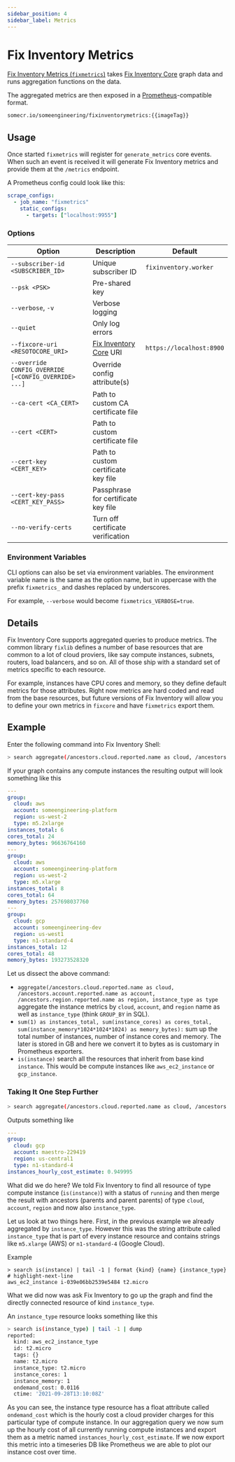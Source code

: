 ```yaml
---
sidebar_position: 4
sidebar_label: Metrics
---
```


# Fix Inventory Metrics

[Fix Inventory Metrics (`fixmetrics`)](https://github.com/someengineering/fixinventory/tree/main/fixmetrics) takes [Fix Inventory Core](./core.mdx) graph data and runs aggregation functions on the data.

The aggregated metrics are then exposed in a [Prometheus](https://prometheus.io)-compatible format.

```bash title="Fix Inventory Metrics Docker image"
somecr.io/someengineering/fixinventorymetrics:{{imageTag}}
```

## Usage

Once started `fixmetrics` will register for `generate_metrics` core events. When such an event is received it will generate Fix Inventory metrics and provide them at the `/metrics` endpoint.

A Prometheus config could look like this:

```yaml
scrape_configs:
  - job_name: "fixmetrics"
    static_configs:
      - targets: ["localhost:9955"]
```

### Options

| Option                                               | Description                          | Default                  |
| ---------------------------------------------------- | ------------------------------------ | ------------------------ |
| `--subscriber-id <SUBSCRIBER_ID>`                    | Unique subscriber ID                 | `fixinventory.worker`    |
| `--psk <PSK>`                                        | Pre-shared key                       |                          |
| `--verbose`, `-v`                                    | Verbose logging                      |                          |
| `--quiet`                                            | Only log errors                      |                          |
| `--fixcore-uri <RESOTOCORE_URI>`                     | [Fix Inventory Core](./core.mdx) URI | `https://localhost:8900` |
| `--override CONFIG_OVERRIDE [<CONFIG_OVERRIDE> ...]` | Override config attribute(s)         |                          |
| `--ca-cert <CA_CERT>`                                | Path to custom CA certificate file   |                          |
| `--cert <CERT>`                                      | Path to custom certificate file      |                          |
| `--cert-key <CERT_KEY>`                              | Path to custom certificate key file  |                          |
| `--cert-key-pass <CERT_KEY_PASS>`                    | Passphrase for certificate key file  |                          |
| `--no-verify-certs`                                  | Turn off certificate verification    |                          |

### Environment Variables

CLI options can also be set via environment variables. The environment variable name is the same as the option name, but in uppercase with the prefix `fixmetrics_` and dashes replaced by underscores.

For example, `--verbose` would become `fixmetrics_VERBOSE=true`.

## Details

Fix Inventory Core supports aggregated queries to produce metrics. The common library `fixlib` defines a number of base resources that are common to a lot of cloud proviers, like say compute instances, subnets, routers, load balancers, and so on. All of those ship with a standard set of metrics specific to each resource.

For example, instances have CPU cores and memory, so they define default metrics for those attributes. Right now metrics are hard coded and read from the base resources, but future versions of Fix Inventory will allow you to define your own metrics in `fixcore` and have `fixmetrics` export them.

## Example

Enter the following command into Fix Inventory Shell:

```bash
> search aggregate(/ancestors.cloud.reported.name as cloud, /ancestors.account.reported.name as account, /ancestors.region.reported.name as region, instance_type as type : sum(1) as instances_total, sum(instance_cores) as cores_total, sum(instance_memory*1024*1024*1024) as memory_bytes): is(instance)
```

If your graph contains any compute instances the resulting output will look something like this

```yaml
---
group:
  cloud: aws
  account: someengineering-platform
  region: us-west-2
  type: m5.2xlarge
instances_total: 6
cores_total: 24
memory_bytes: 96636764160
---
group:
  cloud: aws
  account: someengineering-platform
  region: us-west-2
  type: m5.xlarge
instances_total: 8
cores_total: 64
memory_bytes: 257698037760
---
group:
  cloud: gcp
  account: someengineering-dev
  region: us-west1
  type: n1-standard-4
instances_total: 12
cores_total: 48
memory_bytes: 193273528320
```

Let us dissect the above command:

- `aggregate(/ancestors.cloud.reported.name as cloud, /ancestors.account.reported.name as account, /ancestors.region.reported.name as region, instance_type as type` aggregate the instance metrics by `cloud`, `account`, and `region` name as well as `instance_type` (think `GROUP_BY` in SQL).
- `sum(1) as instances_total, sum(instance_cores) as cores_total, sum(instance_memory*1024*1024*1024) as memory_bytes):` sum up the total number of instances, number of instance cores and memory. The later is stored in GB and here we convert it to bytes as is customary in Prometheus exporters.
- `is(instance)` search all the resources that inherit from base kind `instance`. This would be compute instances like `aws_ec2_instance` or `gcp_instance`.

### Taking It One Step Further

```bash
> search aggregate(/ancestors.cloud.reported.name as cloud, /ancestors.account.reported.name as account, /ancestors.region.reported.name as region, instance_type as type : sum(/ancestors.instance_type.reported.ondemand_cost) as instances_hourly_cost_estimate): is(instance) and instance_status = running
```

Outputs something like

```yaml
---
group:
  cloud: gcp
  account: maestro-229419
  region: us-central1
  type: n1-standard-4
instances_hourly_cost_estimate: 0.949995
```

What did we do here? We told Fix Inventory to find all resource of type compute instance (`is(instance)`) with a status of `running` and then merge the result with ancestors (parents and parent parents) of type `cloud`, `account`, `region` and now also `instance_type`.

Let us look at two things here. First, in the previous example we already aggregated by `instance_type`. However this was the string attribute called `instance_type` that is part of every instance resource and contains strings like `m5.xlarge` (AWS) or `n1-standard-4` (Google Cloud).

Example

```
> search is(instance) | tail -1 | format {kind} {name} {instance_type}
# highlight-next-line
aws_ec2_instance i-039e06bb2539e5484 t2.micro
```

What we did now was ask Fix Inventory to go up the graph and find the directly connected resource of kind `instance_type`.

An `instance_type` resource looks something like this

```bash
> search is(instance_type) | tail -1 | dump
​reported:
​  kind: aws_ec2_instance_type
​  id: t2.micro
​  tags: {}
​  name: t2.micro
​  instance_type: t2.micro
​  instance_cores: 1
​  instance_memory: 1
​  ondemand_cost: 0.0116
​  ctime: '2021-09-28T13:10:08Z'
```

As you can see, the instance type resource has a float attribute called `ondemand_cost` which is the hourly cost a cloud provider charges for this particular type of compute instance. In our aggregation query we now sum up the hourly cost of all currently running compute instances and export them as a metric named `instances_hourly_cost_estimate`. If we now export this metric into a timeseries DB like Prometheus we are able to plot our instance cost over time.
